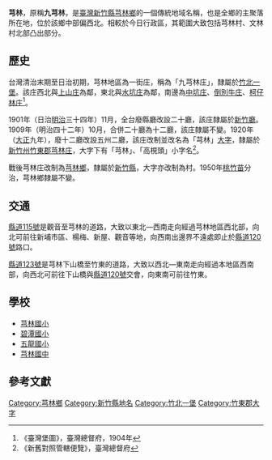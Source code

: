 {{noteTA　
|1 = zh-cn:庄; zh-hk:庄; zh-tw:庄;
}}
'''芎林'''，原稱'''九芎林'''，是[[臺灣|臺灣]][[新竹縣|新竹縣]][[芎林鄉|芎林鄉]]的一個傳統地域名稱，也是全鄉的主聚落所在地，位於該鄉中部偏西北。相較於今日行政區，其範圍大致包括芎林村、文林村北部凸出部分。

==歷史==
台灣清治末期至日治初期，芎林地區為一街庄，稱為「九芎林庄」，隸屬於[[竹北一堡|竹北一堡]]。該庄西北與[[上山_(臺灣)|上山庄]]為鄰，東北與[[水坑_(芎林鄉)|水坑庄]]為鄰，南邊為[[中坑_(新竹縣)|中坑庄]]、[[倒別牛庄|倒別牛庄]]、[[柯仔林庄|柯仔林庄]]<ref>《臺灣堡圖》，臺灣總督府，1904年</ref>。

1901年（日治[[明治|明治]]三十四年）11月，全台廢縣廳改設二十廳，該庄隸屬於[[新竹廳|新竹廳]]。1909年（明治四十二年）10月，合併二十廳為十二廳，該庄隸屬不變。1920年（[[大正|大正]]九年），廢十二廳改設五州二廳，該庄改制並改名為「芎林」[[大字|大字]]，隸屬於[[新竹州|新竹州]][[竹東郡|竹東郡]][[芎林庄|芎林庄]]，大字下有「芎林」、「高梘頭」小字名<ref>《新舊對照管轄便覽》，臺灣總督府</ref>。

戰後芎林庄改制為[[芎林鄉|芎林鄉]]，隸屬於[[新竹縣|新竹縣]]，大字亦改制為村。1950年[[桃竹苗|桃竹苗]]分治，芎林鄉隸屬不變。

==交通==
[[縣道115號|縣道115號]]是觀音至芎林的道路，大致以東北—西南走向經過芎林地區西北部，向北可前往新埔市區、楊梅、新屋、觀音等地，向西南出邊界不遠處即止於[[縣道120號|縣道120號]]路口。

[[縣道123號|縣道123號]]是芎林下山橋至竹東的道路，大致以西北—東南走向經過本地區西南部，向西北可前往下山橋與[[縣道120號|縣道120號]]交會，向東南可前往竹東。

==學校==
*[[芎林國小|芎林國小]]
*[[碧潭國小|碧潭國小]]
*[[五龍國小|五龍國小]]
*[[芎林國中|芎林國中]]

==參考文獻==
{{reflist}}

{{竹東郡}}

[[Category:芎林鄉|Category:芎林鄉]]
[[Category:新竹縣地名|Category:新竹縣地名]]
[[Category:竹北一堡|Category:竹北一堡]]
[[Category:竹東郡大字|Category:竹東郡大字]]